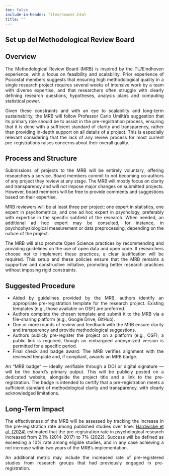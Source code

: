 ```yaml
---
toc: false
include-in-header: files/header.html
title: ""
---
```


<div style="text-align: justify;">

# Set up del Methodological Review Board

## Overview 

The Methodological Review Board (MRB) is inspired by the TU/Eindhoven experience, with a focus on feasibility and scalability. Prior experience of Psicostat members suggests that ensuring high methodological quality in a single research project requires several weeks of intensive work by a team with diverse expertise, and that researchers often struggle with clearly defining research questions, hypotheses, analysis plans and computing statistical power.

Given these constraints and with an eye to scalability and long-term sustainability, the MRB will follow Professor Carlo Umiltà’s suggestion that its primary role should be to assist in the pre-registration process, ensuring that it is done with a sufficient standard of clarity and transparency, rather than providing in-depth support on all details of a project. This is especially relevant considering that the lack of any review process for most current pre-registrations raises concerns about their overall quality.

## Process and Structure

Submissions of projects to the MRB will be entirely voluntary, offering researchers a service. Board members commit to not becoming co-authors of any project they review at any stage. The MRB will mostly focus on clarity and transparency and will not impose major changes on submitted projects. However, board members will be free to provide comments and suggestions based on their expertise.

MRB reviewers will be at least three per project: one expert in statistics, one expert in psychometrics, and one ad hoc expert in psychology, preferably with expertise in the specific subfield of the research. When needed, an additional ad hoc expert may be consulted, for instance, in psychophysiological measurement or data preprocessing, depending on the nature of the project.

The MRB will also promote Open Science practices by recommending and providing guidelines on the use of open data and open code. If researchers choose not to implement these practices, a clear justification will be required. This setup and these policies ensure that the MRB remains a supportive and constructive initiative, promoting better research practices without imposing rigid constraints.

## Suggested Procedure

- Aided by guidelines provided by the MRB, authors identify an appropriate pre-registration template for the research project. Existing templates (e.g., those available on OSF) are preferred.
- Authors complete the chosen template and submit it to the MRB via a file-sharing platform (e.g., Google Drive, GitHub).
- One or more rounds of review and feedback with the MRB ensure clarity and transparency and provide methodological suggestions.
- Authors publicly pre-register the project on a platform (e.g., OSF); a public link is required, though an embargoed anonymized version is permitted for a specific period.
- Final check and badge award: The MRB verifies alignment with the reviewed template and, if compliant, awards an MRB badge.

An “MRB badge” — ideally verifiable through a DOI or digital signature — will be the board’s primary output. This will be publicly posted on a dedicated website, alongside the project title and a link to the pre-registration. The badge is intended to certify that a pre-registration meets a sufficient standard of methodological clarity and transparency, with clearly acknowledged limitations.

## Long-Term Impact

The effectiveness of the MRB will be assessed by tracking the increase in the pre-registration rate among published studies over time. [Hardwicke et al. (2024)](https://journals.sagepub.com/doi/10.1177/25152459241283477) estimated that the pre-registration rate in psychological research increased from 2.1\% (2014--2017) to 7\% (2022). Success will be defined as exceeding a 10\% rate among eligible studies, and in any case achieving a net increase within two years of the MRB’s implementation.

An additional metric may include the increased rate of pre-registered studies from research groups that had previously engaged in pre-registration.

</div>

